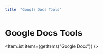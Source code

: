 ```yaml
---
title: "Google Docs Tools"
---
```

<!-- WARNING: This file is auto-generated by generate_tool_docs.py. Do not edit manually. -->



# Google Docs Tools

<ItemList items={getItems("Google Docs")} />

